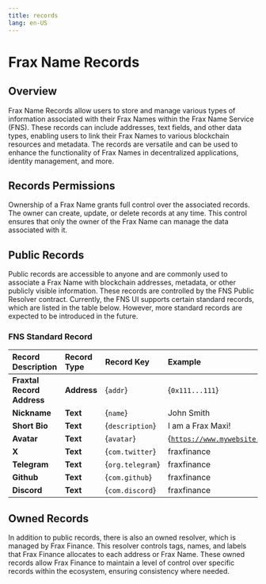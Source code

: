 ```yaml
---
title: records
lang: en-US
---
```

# Frax Name Records
## Overview
Frax Name Records allow users to store and manage various types of information associated with their Frax Names within the Frax Name Service (FNS). These records can include addresses, text fields, and other data types, enabling users to link their Frax Names to various blockchain resources and metadata. The records are versatile and can be used to enhance the functionality of Frax Names in decentralized applications, identity management, and more.
## Records Permissions
Ownership of a Frax Name grants full control over the associated records. The owner can create, update, or delete records at any time. This control ensures that only the owner of the Frax Name can manage the data associated with it.
## Public Records
Public records are accessible to anyone and are commonly used to associate a Frax Name with blockchain addresses, metadata, or other publicly visible information. These records are controlled by the FNS Public Resolver contract. Currently, the FNS UI supports certain standard records, which are listed in the table below. However, more standard records are expected to be introduced in the future.
### FNS Standard Record
| **Record Description**     |**Record Type** |**Record Key**             | **Example**                                       |
|:-------------------------	 |:--------------	|:------------------------	|:------------------------------------------------	|
| **Fraxtal Record Address** |**Address**     |{<code>addr</code>}     	  |{<code>0x111...111</code>}                         |
| **Nickname**               |**Text**      	|{<code>name</code>}      	|John Smith                                         |
| **Short Bio**              |**Text**      	|{<code>description</code>} |I am a Frax Maxi!                                  |
| **Avatar**                 |**Text**      	|{<code>avatar</code>}      |{<code>https://www.mywebsite.com/avatar.png</code>}|
| **X**                |**Text**      	|{<code>com.twitter</code>} |fraxfinance                                        |
| **Telegram**               |**Text**      	|{<code>org.telegram</code>}|fraxfinance                                        |
| **Github**                 |**Text**      	|{<code>com.github</code>}  |fraxfinance                                        |
| **Discord**                |**Text**      	|{<code>com.discord</code>} |fraxfinance                                        |


## Owned Records
In addition to public records, there is also an owned resolver, which is managed by Frax Finance. This resolver controls tags, names, and labels that Frax Finance allocates to each address or Frax Name. These owned records allow Frax Finance to maintain a level of control over specific records within the ecosystem, ensuring consistency where needed.
